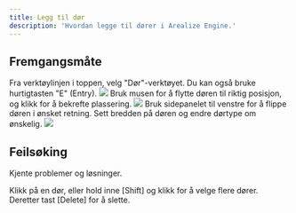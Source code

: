 ```yaml
---
title: Legg til dør
description: 'Hvordan legge til dører i Arealize Engine.'
---
```



## Fremgangsmåte

<Steps>
  <Step title="Velg dør-verktøyet">
    Fra verktøylinjen i toppen, velg "Dør"-verktøyet.
    <Tip>
      Du kan også bruke hurtigtasten "E" (Entry).
    </Tip>
    <Frame type="glass">
        <img src="/images/engine/verktøy/legg-til-dør/steg-1.png" />
    </Frame>
  </Step>
  <Step title="Plasser døren">
    Bruk musen for å flytte døren til riktig posisjon, og klikk for å bekrefte plassering.
    <Frame type="glass">
        <img src="/images/engine/verktøy/legg-til-dør/steg-2.png" />
    </Frame>
  </Step>
  <Step title="Konfigurer døren">
    Bruk sidepanelet til venstre for å flippe døren i ønsket retning. Sett bredden på døren og endre dørtype om ønskelig.
    <Frame type="glass">
        <img src="/images/engine/verktøy/legg-til-dør/steg-3.png" />
    </Frame>
  </Step>
</Steps>

## Feilsøking

Kjente problemer og løsninger.

<AccordionGroup>
  <Accordion title="Hvordan sletter jeg en dør?">
    Klikk på en dør, eller hold inne [Shift] og klikk for å velge flere dører. Deretter tast [Delete] for å slette.
  </Accordion>
</AccordionGroup>
